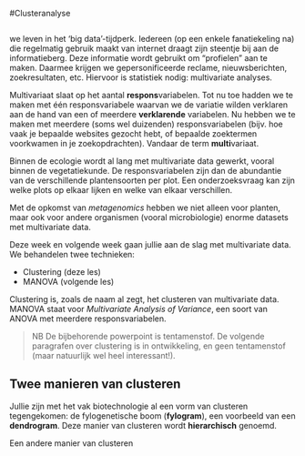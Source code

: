 #Clusteranalyse

```block2


```

we leven in het 'big data'-tijdperk.
Iedereen (op een enkele fanatiekeling na) die regelmatig gebruik maakt van internet draagt zijn steentje bij aan de informatieberg.
Deze informatie wordt gebruikt om "profielen" aan te maken.
Daarmee krijgen we gepersonificeerde reclame, nieuwsberichten, zoekresultaten, etc.
Hiervoor is statistiek nodig: multivariate analyses.

Multivariaat slaat op het aantal **respons**variabelen.
Tot nu toe hadden we te maken met één responsvariabele waarvan we de variatie wilden verklaren aan de hand van een of meerdere **verklarende** variabelen.
Nu hebben we te maken met meerdere (soms wel duizenden) responsvariabelen (bijv. hoe vaak je bepaalde websites gezocht hebt, of bepaalde zoektermen voorkwamen in je zoekopdrachten).
Vandaar de term **multi**variaat.

Binnen de ecologie wordt al lang met multivariate data gewerkt, vooral binnen de vegetatiekunde.
De responsvariabelen zijn dan de abundantie van de verschillende plantensoorten per plot.
Een onderzoeksvraag kan zijn welke plots op elkaar lijken en welke van elkaar verschillen.

Met de opkomst van *metagenomics* hebben we niet alleen voor planten, maar ook voor andere organismen (vooral microbiologie) enorme datasets met multivariate data.

Deze week en volgende week gaan jullie aan de slag met multivariate data.
We behandelen twee technieken:

* Clustering (deze les)
* MANOVA (volgende les)

Clustering is, zoals de naam al zegt, het clusteren van multivariate data.
MANOVA staat voor *Multivariate Analysis of Variance*, een soort van ANOVA met meerdere responsvariabelen.

> NB De bijbehorende powerpoint is tentamenstof.
De volgende paragrafen over clustering is in ontwikkeling, en geen tentamenstof (maar natuurlijk wel heel interessant!).

## Twee manieren van clusteren
Jullie zijn met het vak biotechnologie al een vorm van clusteren tegengekomen: de fylogenetische boom (**fylogram**), een voorbeeld van een **dendrogram**.
Deze manier van clusteren wordt **hierarchisch** genoemd.

Een andere manier van clusteren 


